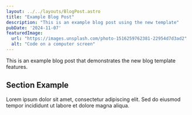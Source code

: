 ```yaml
---
layout: ../../layouts/BlogPost.astro
title: "Example Blog Post"
description: "This is an example blog post using the new template"
pubDate: '2024-11-07'
featuredImage: 
  url: "https://images.unsplash.com/photo-1516259762381-22954d7d3ad2"
  alt: "Code on a computer screen"
---
```


This is an example blog post that demonstrates the new blog template features.

## Section Example

Lorem ipsum dolor sit amet, consectetur adipiscing elit. Sed do eiusmod tempor incididunt ut labore et dolore magna aliqua.

<BlogCTA slot="cta" />
